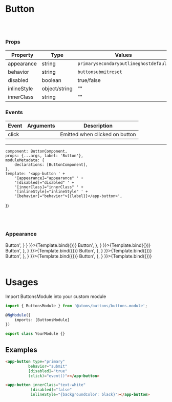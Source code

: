 
<Meta
    title="Atoms/Buttons/Button"
    component={ButtonComponent}/>

# Button
<br/>
<br/>

### Props
| Property | Type  | Values | Default  |
| ------ | --------- |------ | --------- |
| appearance    | string   | <code>primary</code><code>secondary</code><code>outline</code><code>ghost</code><code>default</code> | <code>default</code> |
| behavior      | string   | <code>button</code><code>submit</code><code>reset</code> | <code>button</code> |
| disabled      | boolean  | true/false       | false     |
| inlineStyle   | object/string |   ""     | ""  |
| innerClass    | string   |     ""    |  ""  |

### Events
| Event | Arguments  | Description |
| ------ | --------- |------ |
| click    |     | Emitted when clicked on button |

------

    component: ButtonComponent,
    props: {...args, label: 'Button'},
    moduleMetadata: {
        declarations: [ButtonComponent],
    },
    template: '<app-button ' +
        '[appearance]="appearance" ' +
        '[disabled]="disabled" ' +
        '[innerClass]="innerClass" ' +
        '[inlineStyle]="inlineStyle" ' +
        '[behavior]="behavior">{{label}}</app-button>',
})

<br/>
<br/>

### Appearance

<Canvas>
    <Story name='Default' parameters={{
        docs: {
            source: {
                code: '<app-button>Button</app-button>',
            }
        }
    }}>{Template.bind({})}
    </Story>
    <Story name='Primary' args={{
        appearance: 'primary'
    }}
           parameters={{
               docs: {
                   source: {
                       code: '<app-button appearance="primary">Button</app-button>',
                   },
               }
           }}>{Template.bind({})}
    </Story>
    <Story name='Secondary' args={{
        appearance: 'secondary'
    }}
           parameters={{
               docs: {
                   source: {
                       code: '<app-button appearance="secondary">Button</app-button>',
                   },
               }
           }}>{Template.bind({})}
    </Story>
    <Story name='Outline' args={{
        appearance: 'outline'
    }}
           parameters={{
               docs: {
                   source: {
                       code: '<app-button appearance="outline">Button</app-button>',
                   },
               }
           }}>{Template.bind({})}
    </Story>
    <Story name='Ghost' args={{
        appearance: 'ghost'
    }}
           parameters={{
               docs: {
                   source: {
                       code: '<app-button appearance="ghost">Button</app-button>',
                   },
               }
           }}>{Template.bind({})}
    </Story>
    <Story name='Disabled' args={{
        disabled: true
    }}
           parameters={{
               docs: {
                   source: {
                       code: '<app-button disabled=true>Button</app-button>',
                   },
               }
           }}>{Template.bind({})}
    </Story>
</Canvas>

<br/>
<br/>

# Usages

Import ButtonsModule into your custom module

```typescript
import { ButtonsModule } from '@atoms/buttons/buttons.module';

@NgModule({
    imports: [ButtonsModule]
})

export class YourModule {}
```

## Examples

  ```html
<app-button type="primary"
            behavior="submit"
            [disabled]="true"
            (click)="event()"></app-button>
```
 ```html
<app-button innerClass="text-white"
            [disabled]="false"
            inlineStyle="{backgroundColor: black}"></app-button>
  ```
